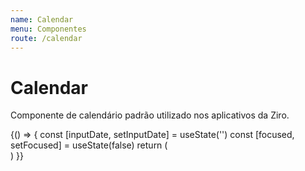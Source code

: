 ```yaml
---
name: Calendar
menu: Componentes
route: /calendar
---
```



# Calendar
Componente de calendário padrão utilizado nos aplicativos da Ziro.

<Playground>
    {() => {
        const [inputDate, setInputDate] = useState('')
        const [focused, setFocused] = useState(false)
        return (
            <div style={{...containerDocz, height: '80px', padding: 15}}>
                <Calendar inputDate={inputDate} setInputDate={setInputDate} focused={focused} setFocused={setFocused} placeholder={'Data de início'} readOnly={true} />
            </div>
        )
    }}
</Playground>

<Props of={Calendar} />